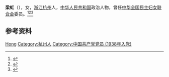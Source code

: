 '''梁虹'''（{{bd|1916年|}}），女，[[浙江|浙江]][[杭州|杭州]]人，[[中华人民共和国|中华人民共和国]]政治人物，曾任[[中华全国民主妇女联合会|中华全国民主妇女联合会]]委员。<ref>{{Cite book|title=华夏妇女名人词典|author=周行健主编|publisher=华夏出版社|year=1988|isbn=|location=北京|pages=}}</ref><ref>{{Cite book|title=古今中外女名人辞典|author=中国妇女管理干部学院编|publisher=中国广播电视出版社|year=1989|isbn=|location=北京|pages=}}</ref><ref>{{cite book|title=中囯人名大辞典·当代人物卷|author=廖盖隆等编|year=1990|publisher=上海辞书出版社|location=上海|page=}}</ref>

== 参考资料 ==
{{reflist}}

{{中国人物小作品}}
{{中华全国民主妇女联合会第二届执行委员会}}

{{Authority control}}
{{DEFAULTSORT:Liang梁}}
[[Category:梁姓|Hong]]
[[Category:杭州人|Category:杭州人]]
[[Category:中国共产党党员_(1938年入党)|Category:中国共产党党员 (1938年入党)]]